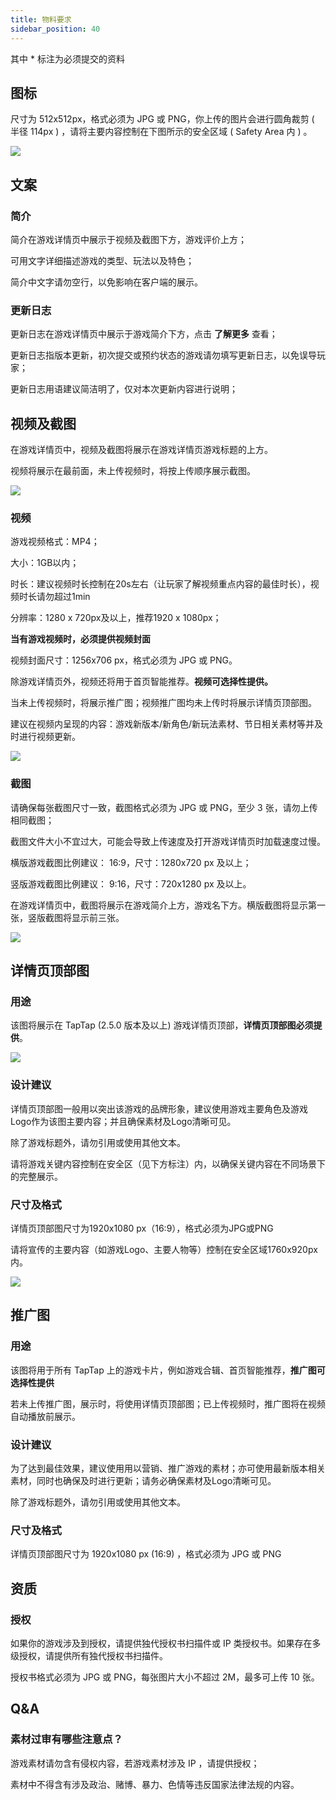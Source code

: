 ```yaml
---
title: 物料要求
sidebar_position: 40
---
```



其中 <Red>*</Red> 标注为必须提交的资料   

## 图标

尺寸为 512x512px，格式必须为 JPG 或 PNG，你上传的图片会进行圆角裁剪 ( 半径 114px ) ，请将主要内容控制在下图所示的安全区域 ( Safety Area 内 ) 。  



![ ](/img/Assets-Requirements-1.png)  

## 文案

### 简介

简介在游戏详情页中展示于视频及截图下方，游戏评价上方；

可用文字详细描述游戏的类型、玩法以及特色；

简介中文字请勿空行，以免影响在客户端的展示。



### 更新日志

更新日志在游戏详情页中展示于游戏简介下方，点击 **<blue>了解更多</blue>** 查看；

更新日志指版本更新，初次提交或预约状态的游戏请勿填写更新日志，以免误导玩家；

更新日志用语建议简洁明了，仅对本次更新内容进行说明；




## 视频及截图

在游戏详情页中，视频及截图将展示在游戏详情页游戏标题的上方。

视频将展示在最前面，未上传视频时，将按上传顺序展示截图。

![](/img/DC-v2/Assets-V2en-1.png)


### 视频

游戏视频格式：MP4；

大小：1GB以内；

时长：建议视频时长控制在20s左右（让玩家了解视频重点内容的最佳时长），视频时长请勿超过1min

分辨率：1280 x 720px及以上，推荐1920 x 1080px；

**当有游戏视频时，必须提供视频封面**

视频封面尺寸：1256x706 px，格式必须为 JPG 或 PNG。

除游戏详情页外，视频还将用于首页智能推荐。**视频可选择性提供。**

当未上传视频时，将展示推广图；视频推广图均未上传时将展示详情页顶部图。

建议在视频内呈现的内容：游戏新版本/新角色/新玩法素材、节日相关素材等并及时进行视频更新。

![](/img/DC-v2/Assets-V2en-2.png)

  

### 截图

请确保每张截图尺寸一致，截图格式必须为 JPG 或 PNG，至少 3 张，请勿上传相同截图；

截图文件大小不宜过大，可能会导致上传速度及打开游戏详情页时加载速度过慢。

横版游戏截图比例建议： 16:9，尺寸：1280x720 px 及以上；

竖版游戏截图比例建议： 9:16，尺寸：720x1280 px 及以上。

在游戏详情页中，截图将展示在游戏简介上方，游戏名下方。横版截图将显示第一张，竖版截图将显示前三张。

![](/img/DC-v2/Assets-V2en-3.png)

## 详情页顶部图

### 用途

该图将展示在 TapTap (2.5.0 版本及以上) 游戏详情页顶部，**详情页顶部图必须提供**。 

![](/img/DC-v2/Assets-V2en-4.png)  

### 设计建议

详情页顶部图一般用以突出该游戏的品牌形象，建议使用游戏主要角色及游戏Logo作为该图主要内容；并且确保素材及Logo清晰可见。

除了游戏标题外，请勿引用或使用其他文本。

请将游戏关键内容控制在安全区（见下方标注）内，以确保关键内容在不同场景下的完整展示。

### 尺寸及格式

详情页顶部图尺寸为1920x1080 px（16:9），格式必须为JPG或PNG

请将宣传的主要内容（如游戏Logo、主要人物等）控制在安全区域1760x920px内。

![ ](/img/Assets-Requirements-8.png)  

##  推广图

### 用途

该图将用于所有 TapTap 上的游戏卡片，例如游戏合辑、首页智能推荐，**推广图可选择性提供**

若未上传推广图，展示时，将使用详情页顶部图；已上传视频时，推广图将在视频自动播放前展示。


### 设计建议

为了达到最佳效果，建议使用用以营销、推广游戏的素材；亦可使用最新版本相关素材，同时也确保及时进行更新；请务必确保素材及Logo清晰可见。

除了游戏标题外，请勿引用或使用其他文本。

### 尺寸及格式

详情页顶部图尺寸为 1920x1080 px (16:9) ，格式必须为 JPG 或 PNG

## 资质

### 授权

如果你的游戏涉及到授权，请提供独代授权书扫描件或 IP 类授权书。如果存在多级授权，请提供所有独代授权书扫描件。  

授权书格式必须为 JPG 或 PNG，每张图片大小不超过 2M，最多可上传 10 张。  

## Q&A

### 素材过审有哪些注意点？

游戏素材请勿含有侵权内容，若游戏素材涉及 IP ，请提供授权；

素材中不得含有涉及政治、赌博、暴力、色情等违反国家法律法规的内容。  
